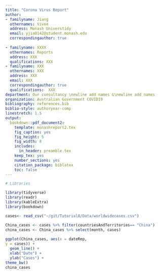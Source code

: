 ```yaml
---
title: "Corona Virus Report"
author:
- familyname: Jiang
  othernames: Vivee
  address: Monash Universtidy
  email: yjia0142@student.monash.edu
  correspondingauthor: true
  
- familyname: XXXX
  othernames: Reports
  address: XXX
  qualifications: XXX
- familyname: XXX
  othernames: XXX
  address: XXX
  email: XXX
  correspondingauthor: true
  qualifications:  XXX
department: Our consultancy \newline add names &\newline add names
organization: Australian Government COVID19
bibliography: references.bib
biblio-style: authoryear-comp
linestretch: 1.5
output:
  bookdown::pdf_document2:
    template: monashreport2.tex
    fig_caption: yes
    fig_height: 5
    fig_width: 8
    includes:
      in_header: preamble.tex
    keep_tex: yes
    number_sections: yes
    citation_package: biblatex
    toc: false
---
```


```r
# Libraries

library(tidyverse)
library(readr)
library(kableExtra)
library(bookdown)

```



\section*{Country China and Thailand"}
```r
cases<- read_csv("~/git/Tutorial8/Data/worldwidecases.csv")
```

```r
China_cases <- cases %>% filter(countriesAndTerritories== "China")
china_cases <- China_cases %>% select(month, cases)
    
ggplot(China_cases, aes(x = dateRep,
y = cases)) +
  geom_line() +
  xlab("Date") + 
  ylab("Cases") +
theme_bw()
china_cases
```



\section*{Country XX2 and YY2}

\section*{Country XX3 and YY3}



